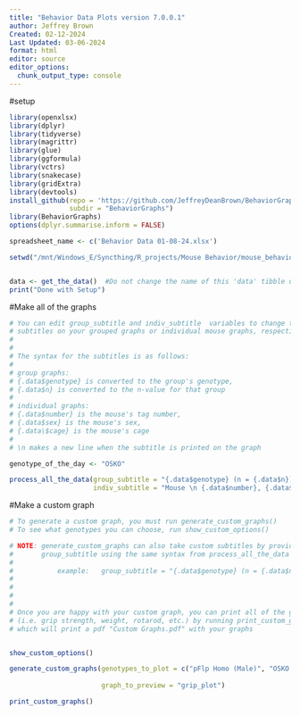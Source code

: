 ```yaml
---
title: "Behavior Data Plots version 7.0.0.1"
author: Jeffrey Brown
Created: 02-12-2024
Last Updated: 03-06-2024
format: html
editor: source
editor_options: 
  chunk_output_type: console
---
```




#setup

```r
library(openxlsx) 
library(dplyr) 
library(tidyverse) 
library(magrittr) 
library(glue) 
library(ggformula) 
library(vctrs) 
library(snakecase) 
library(gridExtra)
library(devtools)
install_github(repo = 'https://github.com/JeffreyDeanBrown/BehaviorGraphs',
               subdir = "BehaviorGraphs")
library(BehaviorGraphs)
options(dplyr.summarise.inform = FALSE)

spreadsheet_name <- c('Behavior Data 01-08-24.xlsx')

setwd("/mnt/Windows_E/Syncthing/R_projects/Mouse Behavior/mouse_behavior_graphs")


data <- get_the_data()  #Do not change the name of this 'data' tibble unless you also change Glue Functions.R
print("Done with Setup")
```




#Make all of the graphs

```r
# You can edit group_subtitle and indiv_subtitle  variables to change the
# subtitles on your grouped graphs or individual mouse graphs, respectively
# 
#
# The syntax for the subtitles is as follows:
#
# group graphs:
# {.data$genotype} is converted to the group's genotype, 
# {.data$n} is converted to the n-value for that group
#
# individual graphs:
# {.data$number} is the mouse's tag number,
# {.data$sex} is the mouse's sex,
# {.data\$cage} is the mouse's cage
# 
# \n makes a new line when the subtitle is printed on the graph

genotype_of_the_day <- "OSKO"

process_all_the_data(group_subtitle = "{.data$genotype} (n = {.data$n})",
                     indiv_subtitle = "Mouse \n {.data$number}, {.data$sex}, {.data$genotype}\n From cage: {.data$cage}")
```

#Make a custom graph

```r
# To generate a custom graph, you must run generate_custom_graphs()
# To see what genotypes you can choose, run show_custom_options()

# NOTE: generate_custom_graphs can also take custom subtitles by providing
#       group_subtitle using the same syntax from process_all_the_data
#
#           example:   group_subtitle = "{.data$genotype} (n = {.data$n})"
# 
#
#
#
# Once you are happy with your custom graph, you can print all of the graphs
# (i.e. grip strength, weight, rotarod, etc.) by running print_custom_graphs()
# which will print a pdf "Custom Graphs.pdf" with your graphs


show_custom_options()

generate_custom_graphs(genotypes_to_plot = c("pFlp Homo (Male)", "OSKO Homo wSOD1M (Female)"), #add as many
                                                                                #as you want within the c()
                       graph_to_preview = "grip_plot")

print_custom_graphs()

```
